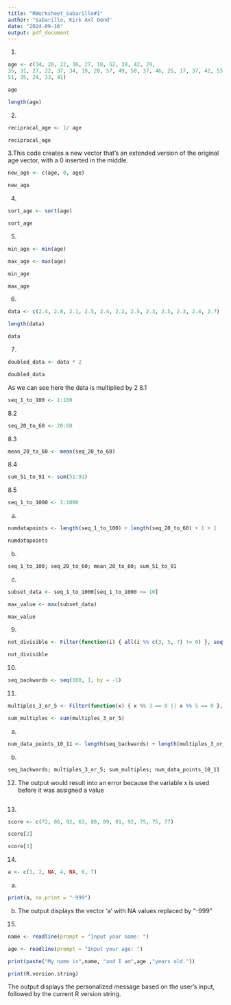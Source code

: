 ```yaml
---
title: "RWorksheet_Sabarillo#1"
author: "Sabarillo, Kirk Axl Dend"
date: "2024-09-16"
output: pdf_document
---
```

1.
```r
age <- c(34, 28, 22, 36, 27, 18, 52, 39, 42, 29,
35, 31, 27, 22, 37, 34, 19, 20, 57, 49, 50, 37, 46, 25, 17, 37, 42, 53, 41,
51, 35, 24, 33, 41)

age 

length(age)

```
2.
```r
reciprocal_age <- 1/ age

reciprocal_age

```
3.This code creates a new vector that's an extended version of the original age vector,
with a 0 inserted in the middle.
```r
new_age <- c(age, 0, age)

new_age

```
4.
```r
sort_age <- sort(age)

sort_age

```
5.
```r
min_age <- min(age)

max_age <- max(age)

min_age

max_age

```
6.
```r
data <- c(2.4, 2.8, 2.1, 2.5, 2.4, 2.2, 2.5, 2.3, 2.5, 2.3, 2.4, 2.7)

length(data)

data
```
7.
```r
doubled_data <- data * 2

doubled_data

```
As we can see here the data is multiplied by 2
8.1
```r
seq_1_to_100 <- 1:100

```
8.2
```r
seq_20_to_60 <- 20:60

```
8.3
```r
mean_20_to_60 <- mean(seq_20_to_60)

```
8.4
```r
sum_51_to_91 <- sum(51:91)

```
8.5
```r
seq_1_to_1000 <- 1:1000

```
a.
```r
numdatapoints <- length(seq_1_to_100) + length(seq_20_to_60) + 1 + 1

numdatapoints

```
b.
```r
seq_1_to_100; seq_20_to_60; mean_20_to_60; sum_51_to_91

```
c.
```r
subset_data <- seq_1_to_1000[seq_1_to_1000 <= 10]

max_value <- max(subset_data)

max_value


```
9.
```r
not_divisible <- Filter(function(i) { all(i %% c(3, 5, 7) != 0) }, seq(100))

not_divisible

```
10.
```r
seq_backwards <- seq(100, 1, by = -1)

```
11.
```r
multiples_3_or_5 <- Filter(function(x) { x %% 3 == 0 || x %% 5 == 0 }, seq(1, 24))

sum_multiples <- sum(multiples_3_or_5)

```
a.
```r
num_data_points_10_11 <- length(seq_backwards) + length(multiples_3_or_5)

```
b.
```r
seq_backwards; multiples_3_or_5; sum_multiples; num_data_points_10_11

```
12. The output would result into an error because
the variable x is used before it was assigned a value
```r

```
13.
```r
score <- c(72, 86, 92, 63, 88, 89, 91, 92, 75, 75, 77)

score[2]

score[3]

```
14.
```r
a <- c(1, 2, NA, 4, NA, 6, 7)
```
a.
```r
print(a, na.print = "-999")

```
b. The output displays the vector 'a' with NA values replaced by "-999"

15.
```r
name <- readline(prompt = "Input your name: ")

age <- readline(prompt = "Input your age: ")

print(paste("My name is",name, "and I am",age ,"years old."))

print(R.version.string)
```
The output displays the personalized message based on the user's input, 
followed by the current R version string.

